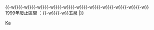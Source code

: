 {{鐵道路線|
| 模板名稱 = 蒲原鐵道線
| 名稱 = {{Translink|ja|蒲原鉄道線|蒲原鐵道線}}（[[廢線]]）
| 代表色  =  brown
| 背景顏色 = #ccc
| 車站列表 = 1985年廢止區間 ： [[加茂站 (新潟縣)|加茂]]{{-w}}{{Translink|ja|陣ヶ峰駅|陣峰站|陣峰}}{{-w}}{{Translink|ja|東加茂駅|東加茂站|東加茂}}{{-w}}{{Translink|ja|駒岡駅|駒岡站|駒岡}}{{-w}}{{Translink|ja|狭口駅|狹口站|狹口}}{{-w}}{{Translink|ja|七谷駅|七谷站 (蒲原鐵道線)|七谷}}{{-w}}{{Translink|ja|冬鳥越駅|冬鳥越站|冬鳥越}}{{-w}}{{Translink|ja|土倉駅|土倉站|土倉}}{{-w}}{{Translink|ja|高松駅 (新潟県)|高松站 (新潟縣)|高松}}{{-w}}{{Translink|ja|大蒲原駅|大蒲原站|大蒲原}}{{-w}}{{Translink|ja|寺田駅 (新潟県)|寺田站 (新潟縣)|寺田}}{{-w}}{{Translink|ja|西村松駅|西村松站|西村松}}{{-w}}{{Translink|ja|村松駅 (新潟県)|村松站 (新潟縣)|村松}}<br />1999年廢止區間 ：{{Translink|ja|村松駅 (新潟県)|村松站 (新潟縣)|村松}}{{-w}}{{Translink|ja|今泉駅 (新潟県)|今泉站 (新潟縣)|今泉}}{{-w}}[[五泉站|五泉]]
|}}<noinclude>
[[Category:日本鐵路路線模板|Ka]]

</noinclude>
